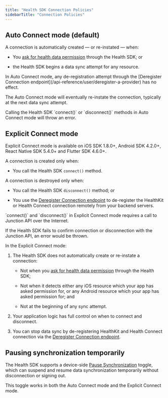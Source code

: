 ```yaml
---
title: "Health SDK Connection Policies"
sidebarTitle: "Connection Policies"
---
```


## Auto Connect mode (default)

A connection is automatically created — or re-instated — when:

* You [ask for health data permission](/wearables/sdks/health/overview#ask-user-for-health-data-permissions) through the Health SDK; or

* the Health SDK begins a data sync attempt for any resource.


<Warning>
In Auto Connect mode, any de-registration attempt through the [Deregister Connection endpoint](/api-reference/user/deregister-a-provider)
has no effect.

The Auto Connect mode will eventually re-instate the connection, typically at the next data sync attempt.
</Warning>

<Info>
Calling the Health SDK `connect()` or `disconnect()` methods in Auto Connect mode will throw an error.
</Info>

## Explicit Connect mode

<Note>
Explicit Connect mode is available on iOS SDK 1.8.0+, Android SDK 4.2.0+, React Native SDK 5.4.0+ and Flutter SDK 4.6.0+.
</Note>

A connection is created only when:

* You call the Health SDK `connect()` method.

A connection is destroyed only when:

* You call the Health SDK `disconnect()` method; or

* You use the [Deregister Connection endpoint](/api-reference/user/deregister-a-provider) to de-register the HealthKit or Health
  Connect connection remotely from your backend servers.

<Info>
`connect()` and `disconnect()` in Explicit Connect mode requires a call to Junction API over the Internet.

If the Health SDK fails to confirm connection or disconnection with the Junction API, an error would be thrown.
</Info>

In the Explicit Connect mode:

1. The Health SDK does not automatically create or re-instate a connection:

    * Not when you [ask for health data permission](/wearables/sdks/health/overview#ask-user-for-health-data-permissions) through the Health SDK;

    * Not when it detects either any iOS resource which your app has asked permission for, or any Android resource which your
  app has asked permission for; and

    * Not at the beginning of any sync attempt.

2. Your application logic has full control on when to connect and disconnect.

3. You can stop data sync by de-registering HealthKit and Health Connect connection via the [Deregister Connection endpoint](/api-reference/user/deregister-a-provider).


## Pausing synchronization temporarily

The Health SDK supports a device-side [Pause Synchronization](/wearables/sdks/vital-health#pausing-data-synchronization) toggle, which
can suspend and resume data synchronization temporarily without disconnection or signing out.

This toggle works in both the Auto Connect mode and the Explicit Connect mode.
